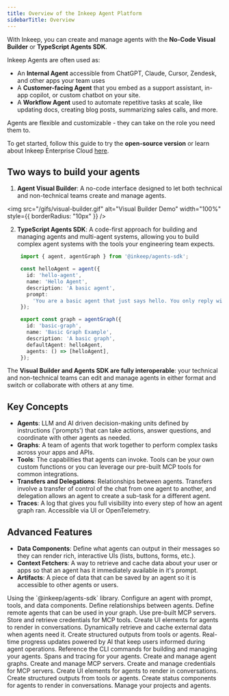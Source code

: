 ```yaml
---
title: Overview of the Inkeep Agent Platform
sidebarTitle: Overview
---
```



With Inkeep, you can create and manage agents with the **No-Code Visual Builder** or **TypeScript Agents SDK**. 

Inkeep Agents are often used as:
- An **Internal Agent** accessible from ChatGPT, Claude, Cursor, Zendesk, and other apps your team uses
- A **Customer-facing Agent** that you embed as a support assistant, in-app copilot, or custom chatbot on your site.
- A **Workflow Agent** used to automate repetitive tasks at scale, like updating docs, creating blog posts, summarizing sales calls, and more.

Agents are flexible and customizable - they can take on the role you need them to.

To get started, follow this guide to try the **open-source version** or learn about Inkeep Enterprise Cloud [here](/oss-enterprise-comparison).

## Two ways to build your agents

1. **Agent Visual Builder**: A no-code interface designed to let both technical and non-technical teams create and manage agents.

<img
  src="/gifs/visual-builder.gif"
  alt="Visual Builder Demo"
  width="100%"
  style={{ borderRadius: "10px" }}
/>

2. **TypeScript Agents SDK**: A code-first approach for building and managing agents and multi-agent systems, allowing you to build complex agent systems with the tools your engineering team expects.

   ```typescript
    import { agent, agentGraph } from '@inkeep/agents-sdk';

    const helloAgent = agent({
      id: 'hello-agent',
      name: 'Hello Agent',
      description: 'A basic agent',
      prompt:
        'You are a basic agent that just says hello. You only reply with the word "hello", but you may do it in different variations like h3110, h3110w0rld, h3110w0rld! etc...',
    });

    export const graph = agentGraph({
      id: 'basic-graph',
      name: 'Basic Graph Example',
      description: 'A basic graph',
      defaultAgent: helloAgent,
      agents: () => [helloAgent],
    });
   ```

The **Visual Builder and Agents SDK are fully interoperable**: your technical and non-technical teams can edit and manage agents in either format and switch or collaborate with others at any time.

## Key Concepts
- **Agents**: LLM and AI driven decision-making units defined by instructions ('prompts') that can take actions, answer questions, and coordinate with other agents as needed.
- **Graphs**: A team of agents that work together to perform complex tasks across your apps and APIs.
- **Tools**: The capabilities that agents can invoke. Tools can be your own custom functions or you can leverage our pre-built MCP tools for common integrations.
- **Transfers and Delegations**: Relationships between agents. Transfers involve a transfer of control of the chat from one agent to another, and delegation allows an agent to create a sub-task for a different agent.
- **Traces**: A log that gives you full visibility into every step of how an agent graph ran. Accessible via UI or OpenTelemetry.

## Advanced Features

- **Data Components**: Define what agents can output in their messages so they can render rich, interactive UIs (lists, buttons, forms, etc.).
- **Context Fetchers**: A way to retrieve and cache data about your user or apps so that an agent has it immediately available in it's prompt.
- **Artifacts**: A piece of data that can be saved by an agent so it is accessible to other agents or users.

<Tabs>
  <Tab title="Agents SDK">
    Using the `@inkeep/agents-sdk` library.
    <Cards>
      <Card title="Agent Configuration" icon="LuUser" href="/typescript-sdk/agent-configuration">
        Configure an agent with prompt, tools, and data components.
      </Card>
      <Card title="Agent Relationships" icon="LuUsers" href="/typescript-sdk/agent-relationships">
        Define relationships between agents.
      </Card>
      <Card title="Remote Agents" icon="LuGlobe" href="/typescript-sdk/external-agent-configuration">
        Define remote agents that can be used in your graph.
      </Card>
      <Card title="MCPs" icon="LuHammer" href="/typescript-sdk/mcp-servers">
        Use pre-built MCP servers.
      </Card>
      <Card title="Credentials" icon="LuKey" href="/typescript-sdk/credentials">
        Store and retrieve credentials for MCP tools.
      </Card>
      <Card title="Data Components" icon="LuLayoutTemplate" href="/typescript-sdk/data-components">
        Create UI elements for agents to render in conversations.
      </Card>
      <Card title="Context Fetchers" icon="LuCirclePlus" href="/typescript-sdk/context-fetchers">
        Dynamically retrieve and cache external data when agents need it.
      </Card>
      <Card title="Artifact Components" icon="TbInputSpark" href="/typescript-sdk/artifacts">
        Create structured outputs from tools or agents.
      </Card>
      <Card title="Status Updates" icon="LuClock" href="/typescript-sdk/status-updates">
        Real-time progress updates powered by AI that keep users informed during agent operations.
      </Card>
      <Card title="CLI reference" icon="LuTerminal" href="/typescript-sdk/cli-reference">
        Reference the CLI commands for building and managing your agents.
      </Card>
      <Card title="Spans and tracing" icon="LuBug" href="/typescript-sdk/spans">
        Spans and tracing for your agents.
      </Card>
    </Cards>

  </Tab>

  <Tab title="Visual Builder">
    <Cards>
      <Card title="Graphs" icon="LuSpline" href="/visual-builder/graphs">
        Create and manage agent graphs.
      </Card>
      <Card title="MCP Servers" icon="LuServer" href="/visual-builder/mcp-servers">
        Create and manage MCP servers.
      </Card>
      <Card title="Credentials" icon="LuKey" href="/visual-builder/credentials">
        Create and manage credentials for MCP servers.
      </Card>
      <Card title="Data Components" icon="LuLayoutTemplate" href="/visual-builder/data-components">
        Create UI elements for agents to render in conversations.
      </Card>
      <Card title="Artifact Components" icon="TbInputSpark" href="/visual-builder/artifact-components">
        Create structured outputs from tools or agents.
      </Card>
      <Card title="Status Components" icon="LuClock" href="/visual-builder/status-components">
        Create status components for agents to render in conversations.
      </Card>
      <Card title="Project Management" icon="LuFolder" href="/visual-builder/project-management">
        Manage your projects and agents.
      </Card>
    </Cards>
  </Tab>
</Tabs>